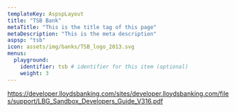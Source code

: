 ```yaml
---
templateKey: AspspLayout
title: "TSB Bank"
metaTitle: "This is the title tag of this page"
metaDescription: "This is the meta description"
aspsp: "tsb"
icon: assets/img/banks/TSB_logo_2013.svg
menus:
  playground: 
    identifier: tsb # identifier for this item (optional)
    weight: 3
---
```




https://developer.lloydsbanking.com/sites/developer.lloydsbanking.com/files/support/LBG_Sandbox_Developers_Guide_V316.pdf

